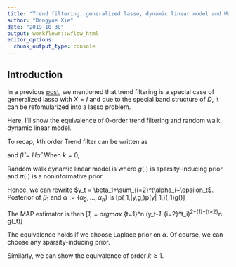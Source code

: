 ```yaml
---
title: "Trend filtering, generalized lasso, dynamic linear model and Markov Random field"
author: "Dongyue Xie"
date: "2019-10-30"
output: workflowr::wflow_html
editor_options:
  chunk_output_type: console
---
```


## Introduction

In a previous [post](PoissonTrendFiltering.html), we mentioned that trend filtering is a special case of generalized lasso with $X=I$ and due to the special band structure of $D$, it can be refomularized into a lasso problem. 

Here, I'll show the equivalence of 0-order trend filtering and random walk dynamic linear model. 

To recap, $k$th order Trend filter can be written as 

\begin{equation}
    \hat{\alpha} = argmin_\alpha \frac{1}{2}||y-H\alpha||_2^2 +\lambda\sum_{j=k+2}^n|\alpha_j|,
\end{equation}
and $\hat{\beta} = H\hat{\alpha}$. When $k=0$, 
\begin{equation}
H=\left[\begin{array}{cccc}{1} & {0} & {\ldots} & {0} \\ {1} & {1} & {\ldots} & {0} \\ {\vdots} & {} & {} & {} \\ {1} & {1} & {\ldots} & {1}\end{array}\right]
\end{equation}

Random walk dynamic linear model is 
\begin{equation}
    \begin{split}
        y_t = \beta_t+\epsilon_t, \epsilon_t|\sigma_t\sim N(0,\sigma^2)
        \\
        \beta_t-\beta_{t-1} = \alpha_t, \alpha_t\sim g(\cdot), t=2,3,...,n
        \\
        \beta_1\sim \pi(\cdot),
    \end{split}
\end{equation}
where $g(\cdot)$ is sparsity-inducing prior and $\pi(\cdot)$ is a noninformative prior. 

Hence, we can rewrite $y_t = \beta_1+\sum_{i=2}^t\alpha_i+\epsilon_t$. Posterior of $\beta_1$ and $\alpha:=\{\alpha_2,...,\alpha_n\}$ is \[p(\beta_1,\alpha|y,g,\pi)\propto p(y|\beta_1,\alpha)\pi(\beta_1)g(\alpha)\]

The MAP estimator is then 
\[\hat{\beta}_1,\hat{\alpha} = argmax \sum_{t=1}^n (y_t-\beta_1-\sum_{i=2}^t\alpha_i)^2+\log\pi(\beta_1)+\sum_{t=2}^n \log g(\alpha_t)\]

The equivalence holds if we choose Laplace prior on $\alpha$. Of course, we can choose any sparsity-inducing prior. 

Similarly, we can show the equivalence of order $k\geq 1$. 


